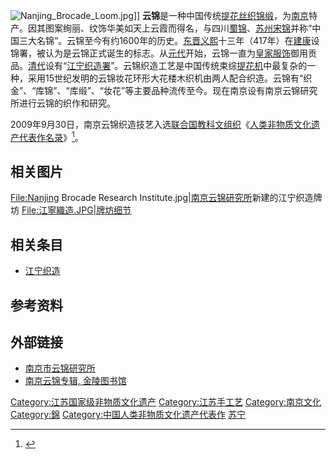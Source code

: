 {{中国非物质文化遗产
|名称 = 南京云锦木机妆花手工织造技艺
|序号 = 363
|编号项目 =Ⅷ—13
|分类 = 传统技艺
|申报地区或单位 = [[江苏省|江苏省]][[南京市|南京市]]、江苏汉唐织锦科技有限公司
|登录时间 = 2006年
|省区市1 = 江苏
}}
[[File:Nanjing_Brocade_Loom.jpg|thumb]]]]
'''云锦'''是一种中国传统[[提花丝织|提花丝织]][[锦缎|锦缎]]，为[[南京|南京]]特产。因其图案绚丽、纹饰华美如天上云霞而得名，与四川[[蜀锦|蜀锦]]、[[苏州宋锦|苏州宋锦]]并称“中国三大名锦”。云锦至今有约1600年的历史。[[东晋|东晋]][[义熙_(东晋)|义熙]]十三年（417年）在[[建康|建康]]设锦署，被认为是云锦正式诞生的标志。从[[元代|元代]]开始，云锦一直为[[皇家服饰|皇家服饰]]御用贡品。[[清代|清代]]设有“[[江宁织造署|江宁织造署]]”。云锦织造工艺是中国传统束综[[提花机|提花机]]中最复杂的一种，采用15世纪发明的云锦妆花环形大花楼木织机由两人配合织造。云锦有“织金”、“库锦”、“库缎”、“妆花”等主要品种流传至今。现在南京设有南京云锦研究所进行云锦的织作和研究。

2009年9月30日，南京云锦织造技艺入选[[联合国教科文组织|联合国教科文组织]]《[[人类非物质文化遗产代表作名录|人类非物质文化遗产代表作名录]]》<ref>{{cite web |url=http://portal.unesco.org/en/ev.php-URL_ID=46523&URL_DO=DO_TOPIC&URL_SECTION=201.html |title=The Tango, Ainu dance of Japan and France’s Aubusson tapestry inscribed on the Representative List of the Intangible Cultural Heritage of Humanity |date=2009-09-30 |publisher=UNESCO |accessdate=2009-10-04 |deadurl=yes |archiveurl=https://web.archive.org/web/20091004003221/http://portal.unesco.org/en/ev.php-URL_ID%3D46523%26URL_DO%3DDO_TOPIC%26URL_SECTION%3D201.html |archivedate=2009-10-04 }}</ref>。

==相关图片==
<gallery>
File:Nanjing Brocade Research Institute.jpg|[[南京云锦研究所|南京云锦研究所]]新建的江宁织造牌坊
File:江寧織造.JPG|牌坊细节
</gallery>

==相关条目==
* [[江宁织造|江宁织造]]

==参考资料==
{{reflist|2}}

==外部链接==
*[https://web.archive.org/web/20111130072307/http://www.njyunjin.com/ 南京市云锦研究所]
*[https://web.archive.org/web/20060322000738/http://www.jllib.cn:8080/collection/njyj/article/ 南京云锦专辑, 金陵图书馆]

{{三大名锦}}
{{中国非物质文化遗产代表作}}
{{江苏国家级非物质文化遗产}}
[[Category:江苏国家级非物质文化遗产|Category:江苏国家级非物质文化遗产]]
[[Category:江苏手工艺|Category:江苏手工艺]]
[[Category:南京文化|Category:南京文化]]
[[Category:錦|Category:錦]]
[[Category:中国人类非物质文化遗产代表作|Category:中国人类非物质文化遗产代表作]]
[[Category:中國地理标志产品|苏宁]]